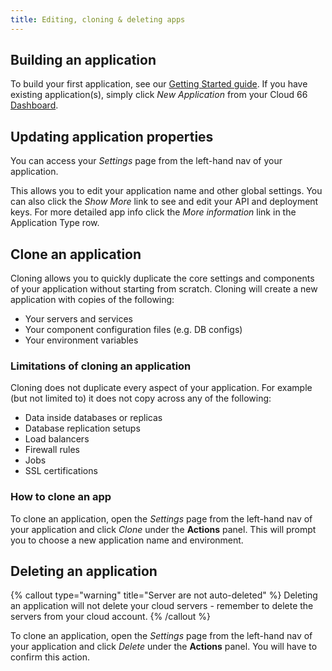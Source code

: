 ```yaml
---
title: Editing, cloning & deleting apps
---
```


## Building an application

To build your first application, see our [Getting Started guide](/docs/getting-started/deploy-your-first-app). If you have existing application(s), simply click _New Application_ from your Cloud 66 [Dashboard](https://app.cloud66.com/dashboard).

## Updating application properties

You can access your *Settings* page from the left-hand nav of your application. 

This allows you to edit your application name and other global settings. You can also click the *Show More* link to see and edit your API and deployment keys. For more detailed app info click the *More information* link in the Application Type row.

## Clone an application

Cloning allows you to quickly duplicate the core settings and components of your application without starting from scratch. Cloning will create a new application with copies of the following:

- Your servers and services
- Your component configuration files (e.g. DB configs)
- Your environment variables

### Limitations of cloning an application

Cloning does not duplicate every aspect of your application. For example (but not limited to) it does not copy across any of the following:

- Data inside databases or replicas
- Database replication setups
- Load balancers
- Firewall rules
- Jobs
- SSL certifications

### How to clone an app

To clone an application, open the *Settings* page from the left-hand nav of your application and click *Clone* under the **Actions** panel. This will prompt you to choose a new application name and environment.

## Deleting an application

{% callout type="warning" title="Server are not auto-deleted" %}
Deleting an application will not delete your cloud servers - remember to delete the servers from your cloud account.
{% /callout %}

To clone an application, open the *Settings* page from the left-hand nav of your application and click _Delete_ under the **Actions** panel. You will have to confirm this action.

